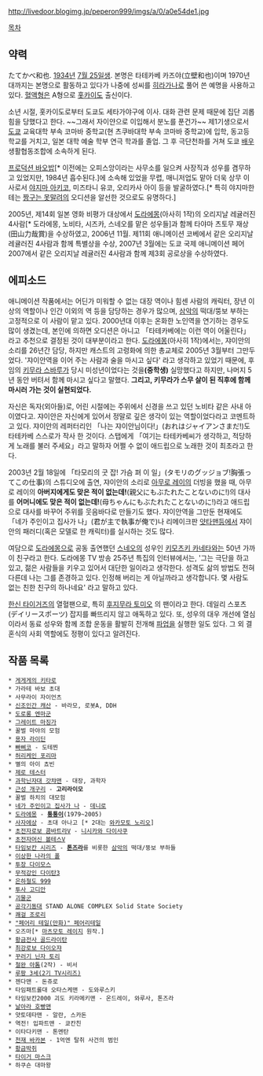 http://livedoor.blogimg.jp/peperon999/imgs/a/0/a0e54de1.jpg

[[목차]]

== 약력 == 
たてかべ和也. [[1934년]] [[7월 25일]]생. 본명은 타테카베 카즈야(立壁和也)이며 1970년대까지는 본명으로 활동하고 있다가 나중에 성씨를 [[히라가나]]로 풀어 쓴 예명을 사용하고 있다. [[혈액형]]은 A형으로 [[홋카이도]] 출신이다.

소년 시절, 홋카이도로부터 도쿄도 세타가야구에 이사. 대화 관련 문제 때문에 집단 괴롭힘을 당했다고 한다. ~~그래서 자이얀으로 이입해서 분노를 푼건가~~ 제1기생으로서 [[도쿄]] 교육대학 부속 코마바 중학교(현 츠쿠바대학 부속 코마바 중학교)에 입학, 동고등학교를 거치고, 일본 대학 예술 학부 연극 학과를 졸업. 그 후 극단천좌를 거쳐 도쿄 [[배우]] 생활협동조합에 소속하게 된다.
 
[[프로덕션 바오밥]][* 이전에는 오피스앙이라는 사무소를 일으켜 사장직과 성우를 겸무하고 있었지만, 1984년 흡수된다.]에 소속해 있었을 무렵, 매니저업도 맡아 더욱 상무 이사로서 [[야지마 아키코]], 미즈타니 유코, 오리카사 아이 등을 발굴하였다.[* 특히 야지마한테는 [[짱구는 못말려]]의 오디션을 알선한 것으로도 유명하다.]

2005년, 제14회 일본 영화 비평가 대상에서 [[도라에몽]](아사히 1작)의 오리지날 레귤러진 4사람[* 도라에몽, 노비타, 시즈카, 스네오를 맡은 성우들]과 함께 타야마 츠토무 재상(田山力哉賞)을 수상하였고, 2006년 11월. 제11회 애니메이션 코베에서 같은 오리지날 레귤러진 4사람과 함께 특별상을 수상, 2007년 3월에는 도쿄 국제 애니메이션 페어 2007에서 같은 오리지날 레귤러진 4사람과 함께 제3회 공로상을 수상하였다.

== 에피소드 ==
애니메이션 작품에서는 어딘가 미워할 수 없는 대장 역이나 힘센 사람의 캐릭터, 장년 이상의 역할이나 인간 이외의 역 등을 담당하는 경우가 많으며, [[삼악]]의 떡대/뚱보 부하는 고정적으로 이 사람이 맡고 있다. 2000년대 이후는 온화한 노인역을 연기하는 경우도 많이 생겼는데, 본인에 의하면 오디션은 아니고 「타테카베에는 이런 역이 어울린다」라고 추천으로 결정된 것이 대부분이라고 한다. [[도라에몽]](아사히 1작)에서는, 쟈이안의 소리를 26년간 담당, 하지만 캐스트의 고령화에 의한 총교체로 2005년 3월부터 그만두었다. '쟈이안역을 이어 주는 사람과 술을 마시고 싶다' 라고 생각하고 있었기 때문에, 후임의 [[키무라 스바루]]가 당시 미성년이었다는 것을'''(중학생)''' 실망했다고 하지만, 나머지 5년 동안 버텨서 함께 마시고 싶다고 말했다. '''그리고, 키무라가 스무 살이 된 직후에 함께 마시러 가는 것이 실현되었다.'''

자신은 독자(외아들)로, 어린 시절에는 주위에서 신경을 쓰고 있던 노비타 같은 사내 아이였다고. 쟈이안은 자신에게 있어서 정말로 깊은 생각이 있는 역할이었다라고 코멘트하고 있다. 쟈이안의 레퍼터리인 「나는 쟈이안님이다!」(おれはジャイアンさまだ!)도 타테카베 스스로가 작사 한 것이다. 스탭에게 「여기는 타테카베씨가 생각하고, 적당하게 노래를 불러 주세요」라고 말하자 어쩔 수 없이 애드립으로 노래한 것이 최초라고 한다.

2003년 2월 18일에 「타모리의 굿 잡! 가슴 펴 이 일」(タモリのグッジョブ!胸張ってこの仕事)의 스튜디오에 출연, 쟈이안의 소리로 [[아무로 레이]]의 더빙을 했을 때, 아무로 레이의 '''아버지에게도 맞은 적이 없는데!'''(親父にもぶたれたことないのに!)의 대사를 '''어머니에도 맞은 적이 없는데!'''(母ちゃんにもぶたれたことないのに!)라고 애드립으로 대사를 바꾸어 주위를 웃음바다로 만들기도 했다. 쟈이안역을 그만둔 현재에도 「네가 주인이고 집사가 나」(君が主で執事が俺で)나 리메이크판 [[얏타맨]]등에서 쟈이안의 패러디(혹은 모델로 한 캐릭터)를 실시하는 것도 많다.

여담으로 [[도라에몽]]으로 공동 출연했던 [[스네오]]의 성우인 [[키모츠키 카네타]]와는 50년 가까이 친구라고 한다. 도라에몽 TV 방송 25주년 특집의 인터뷰에서는, '그는 극단을 하고 있고, 젊은 사람들을 키우고 있어서 대단한 일이라고 생각한다. 성격도 삶의 방법도 전혀 다른데 나는 그를 존경하고 있다. 인정해 버리는 게 아닐까라고 생각합니다. 몇 사람도 없는 친한 친구의 하나네요' 라고 말하고 있다. 

[[한신 타이거즈]]의 열혈팬으로, 특히 [[후지무라 토미오]] 의 팬이라고 한다. 데일리 스포츠(デイリースポーツ) 잡지를 빠뜨리지 않고 애독하고 있다. 또, 성우의 대우 개선에 열심이라서 동료 성우와 함께 조합 운동을 활발히 전개해 [[파업]]을 실행한 일도 있다. 그 외 결혼식의 사회 역할에도 정평이 있다고 알려진다.

== 작품 목록 ==
 * [[게게게의 키타로]]
 * 가라테 바보 초대
 * 사무라이 자이언츠
 * [[신조인간 캐산]] - 바라모, 로봇A, DDH
 * [[도로롱 엔마군]] 
 * [[그레이트 마징가]]
 * 꿀벌 마야의 모험
 * [[용자 라이딘]]
 * [[빠삐코]] - 도테찐
 * [[허리케인 포리마]]
 * 별의 아이 쵸빈
 * [[제로 테스터]]
 * [[과학닌자대 갓챠맨]] - 대장, 과학자
 * [[근성 개구리]] - '''고리라이모''' 
 * 꿀벌 하치의 대모험
 * [[네가 주인이고 집사가 나]] - [[데니로]]
 * [[도라에몽]] - '''[[퉁퉁이]]'''(1979~2005)
 * [[사자에상]] - 초대 아나고 [* 2대는 [[와카모토 노리오]]]
 * [[초전자로보 콤바트라V]] - [[니시카와 다이사쿠]]
 * [[초전자머신 볼테스V]]
 * [[타임보칸 시리즈]] - '''[[톤즈라]]'''를 비롯한 [[삼악]]의 떡대/뚱보 부하들
 * [[이상한 나라의 폴]]
 * [[투장 다이모스]]
 * [[무적강인 다이탄3]]
 * [[은하철도 999]]
 * [[투사 고디안]]
 * [[괴물군]]
 * [[공각기동대]] STAND ALONE COMPLEX Solid State Society
 * [[쾌걸 조로리]]
 * [["페어리 테일(만화)" 페어리테일]]
 * 오즈마[* [[마츠모토 레이지]] 원작.]
 * [[황금전사 골드라이탄]]
 * [[최강로보 다이오쟈]]
 * [[꾸러기 닌자 토리]]
 * [[철완 아톰]](2작) - 비서
 * [[루팡 3세(2기 TV시리즈)]]
 * 젠다맨 - 돈쥬로
 * 타임패트롤대 오타스케맨 - 도와루스키
 * 타임보칸2000 괴도 키라메키맨 - 온드레이, 와루사, 톤즈라
 * [[날아라 호빵맨]]
 * 얏토데타맨 - 알란, 스카돈
 * 역전! 입파트맨 - 쿄칸친
 * 이타다키맨 - 톤멘탄
 * [[천재 바카본]] - 1억엔 탈취 사건의 범인
 * [[황금박쥐]]
 * [[타이거 마스크]]
 * 하쿠숀 대마왕
